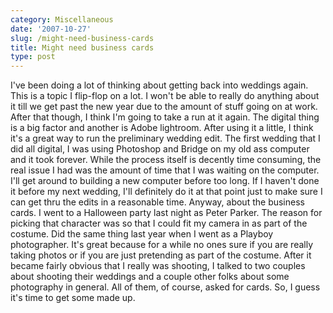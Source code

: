 ```yaml
---
category: Miscellaneous
date: '2007-10-27'
slug: /might-need-business-cards
title: Might need business cards
type: post
---
```



I've been doing a lot of thinking about getting back into weddings
again. This is a topic I flip-flop on a lot. I won't be able to
really do anything about it till we get past the new year due to
the amount of stuff going on at work. After that though, I think
I'm going to take a run at it again. The digital thing is a big
factor and another is Adobe lightroom. After using it a little, I
think it's a great way to run the preliminary wedding edit. The
first wedding that I did all digital, I was using Photoshop and
Bridge on my old ass computer and it took forever. While the
process itself is decently time consuming, the real issue I had was
the amount of time that I was waiting on the computer. I'll get
around to building a new computer before too long. If I haven't
done it before my next wedding, I'll definitely do it at that point
just to make sure I can get thru the edits in a reasonable time.
Anyway, about the business cards. I went to a Halloween party last
night as Peter Parker. The reason for picking that character was so
that I could fit my camera in as part of the costume. Did the same
thing last year when I went as a Playboy photographer. It's great
because for a while no ones sure if you are really taking photos or
if you are just pretending as part of the costume. After it became
fairly obvious that I really was shooting, I talked to two couples
about shooting their weddings and a couple other folks about some
photography in general. All of them, of course, asked for cards.
So, I guess it's time to get some made up.